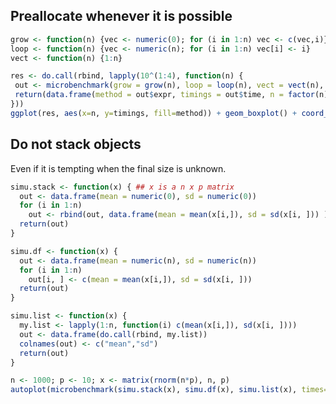 ## Preallocate whenever it is possible

```r
grow <- function(n) {vec <- numeric(0); for (i in 1:n) vec <- c(vec,i)}
loop <- function(n) {vec <- numeric(n); for (i in 1:n) vec[i] <- i}
vect <- function(n) {1:n}
```

```r
res <- do.call(rbind, lapply(10^(1:4), function(n) {
 out <- microbenchmark(grow = grow(n), loop = loop(n), vect = vect(n), times=10)
 return(data.frame(method = out$expr, timings = out$time, n = factor(n)))
}))
ggplot(res, aes(x=n, y=timings, fill=method)) + geom_boxplot() + coord_trans(y="log10")
```
  
## Do not stack objects {.allowframebreaks}
  
Even if it is tempting when the final size is unknown.

```r
simu.stack <- function(x) { ## x is a n x p matrix
  out <- data.frame(mean = numeric(0), sd = numeric(0))
  for (i in 1:n) 
    out <- rbind(out, data.frame(mean = mean(x[i,]), sd = sd(x[i, ])) )
  return(out)
}

simu.df <- function(x) {
  out <- data.frame(mean = numeric(n), sd = numeric(n))
  for (i in 1:n)
    out[i, ] <- c(mean = mean(x[i,]), sd = sd(x[i, ])) 
  return(out)
}

simu.list <- function(x) {
  my.list <- lapply(1:n, function(i) c(mean(x[i,]), sd(x[i, ])))
  out <- data.frame(do.call(rbind, my.list))
  colnames(out) <- c("mean","sd")  
  return(out)
}
```

```r
n <- 1000; p <- 10; x <- matrix(rnorm(n*p), n, p)
autoplot(microbenchmark(simu.stack(x), simu.df(x), simu.list(x), times=20))
```
